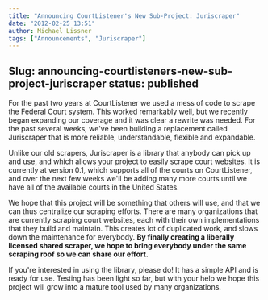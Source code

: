 ```yaml
---
title: "Announcing CourtListener's New Sub-Project: Juriscraper"
date: "2012-02-25 13:51"
author: Michael Lissner
tags: ["Announcements", "Juriscraper"]
---
```

Slug: announcing-courtlisteners-new-sub-project-juriscraper
status: published
---

For the past two years at CourtListener we used a mess of code to scrape
the Federal Court system. This worked remarkably well, but we recently
began expanding our coverage and it was clear a rewrite was needed. For
the past several weeks, we've been building a replacement called
Juriscraper that is more reliable, understandable, flexible and
expandable.

Unlike our old scrapers, Juriscraper is a library that anybody can pick
up and use, and which allows your project to easily scrape court
websites. It is currently at version 0.1, which supports all of the
courts on CourtListener, and over the next few weeks we'll be adding
many more courts until we have all of the available courts in the United
States.

We hope that this project will be something that others will use, and
that we can thus centralize our scraping efforts. There are many
organizations that are currently scraping court websites, each with
their own implementations that they build and maintain. This creates lot
of duplicated work, and slows down the maintenance for everybody. **By
finally creating a liberally licensed shared scraper, we hope to bring
everybody under the same scraping roof so we can share our effort.**

If you're interested in using the library, please do! It has a simple
API and is ready for use. Testing has been light so far, but with your
help we hope this project will grow into a mature tool used by many
organizations.

